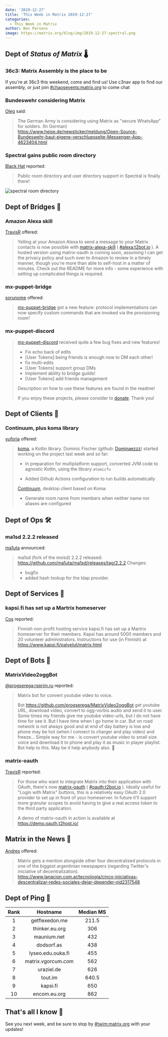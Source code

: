 ```yaml
---
date: '2019-12-27'
title: 'This Week in Matrix 2019-12-27'
categories:
  - This Week in Matrix
author: Ben Parsons
image: https://matrix.org/blog/img/2019-12-27-spectral.png
---
```


## Dept of *Status of Matrix* 🌡

### 36c3: Matrix Assembly is the place to be

If you're at 36c3 this weekend, come and find us! Use c3nav app to find our assembly, or just join [#chaosevents:matrix.org](https://matrix.to/#/#chaosevents:matrix.org) to come chat

### Bundeswehr considering Matrix

[Oleg](https://matrix.to/#/@oleg:fiksel.info) said:

> The German Army is considering using Matrix as "secure WhatsApp" for solders.
> (In German)
> <https://www.heise.de/newsticker/meldung/Open-Source-Bundeswehr-baut-eigene-verschluesselte-Messenger-App-4623404.html>

### Spectral gains public room directory

[Black Hat](https://matrix.to/#/@bhat:encom.eu.org) reported:

> Public room directory and user directory support in Spectral is finally there!

![spectral room directory](/blog/img/2019-12-27-spectral.png)

## Dept of Bridges 🌉

### Amazon Alexa skill

[TravisR](https://github.com/turt2live) offered:

> Yelling at your Amazon Alexa to send a message to your Matrix contacts is now possible with [matrix-alexa-skill](https://github.com/turt2live/matrix-alexa-skill) ( [#alexa:t2bot.io](https://matrix.to/#/#alexa:t2bot.io) ). A hosted version using matrix-oauth is coming soon, assuming I can get the privacy policy and such over to Amazon to review in a timely manner, though you're more than able to self-host in a matter of minutes. Check out the README for more info - some experience with setting up complicated things is required.

### mx-puppet-bridge

[sorunome](https://matrix.to/#/@sorunome:sorunome.de) offered:

> [mx-puppet-bridge](https://github.com/Sorunome/mx-puppet-bridge) got a new feature: protocol implementations can now specify custom commands that are invoked via the provisioning room!

### mx-puppet-discord

> [mx-puppet-discord](https://github.com/Sorunome/mx-puppet-bridge) received quite a few bug fixes and new features!
>
> - Fix echo back of edits
> - [User Tokens] being friends is enough now to DM each other!
> - fix multi-edits
> - [User Tokens] support group DMs
> - Implement ability to bridge guilds!
> - [User Tokens] add friends management
>
> Description on how to use these features are found in the readme!
>
> If you enjoy these projects, please consider to [donate](https://liberapay.com/Sorunome). Thank you!

## Dept of Clients 📱

### Continuum, plus koma library

[yuforia](https://matrix.to/#/@uforia:matrix.org) offered:

> [koma](https://github.com/koma-im/koma-library), a Kotlin library. Dominic Fischer (github: [Dominaezzz](https://github.com/Dominaezzz)) started working on the project last week and so far:
>
> * In preparation for multiplatform support, converted JVM code to agnostic Kotlin, using the library `atomicfu`
>
> * Added Github Actions configuration to run builds automatically 
>
> [Continuum](https://github.com/koma-im/continuum-desktop), desktop client based on Koma:
>
> * Generate room name from members when neither name nor aliases are configured

## Dept of Ops 🛠

### ma1sd 2.2.2 released

[ma1uta](https://matrix.to/#/@ma1uta:ru-matrix.org) announced:

> ma1sd (fork of the mxisd) 2.2.2 released: <https://github.com/ma1uta/ma1sd/releases/tag/2.2.2>
> Changes:
> * bugfix
> * added hash lookup for the ldap provider.

## Dept of Services 🚀

### kapsi.fi has set up a Martrix homeserver

[Cos](https://matrix.to/#/@cos:hacklab.fi) reported:

> Finnish non-profit hosting service kapsi.fi has set up a Martrix homeserver for their members. Kapsi has around 5000 members and 20 volunteer administrators. Instructions for use (in FInnish) at <https://www.kapsi.fi/palvelut/matrix.html>

## Dept of Bots 🤖

### MatrixVideo2oggBot

[@progserega:rsprim.ru](https://matrix.to/#/@progserega:rsprim.ru) reported:

> Matrix bot for convert youtube video to voice.
>
> Bot <https://github.com/progserega/MatrixVideo2oggBot> get youtube URL, download video, convert to ogg-vorbis audio and send it to user.
> Some times my friends give me youtube video-urls, but I do not have time for see it. But I have time when I go home in car. But on road network is not always good and  at end of day battery is low and phone may be hot (when I connect to charger and play video) and freeze...
> Simple way for me - is convert youtube video to small size voice and download it to phone and play it as music in player playlist. Bot help to this.
> May be it help anybody also. 🙂

### matrix-oauth

[TravisR](https://github.com/turt2live) reported:

> For those who want to integrate Matrix into their application with OAuth, there's now [matrix-oauth](https://github.com/turt2live/matrix-oauth) ( [#oauth:t2bot.io](https://matrix.to/#/#oauth:t2bot.io) ). Ideally useful for "Login with Matrix" buttons, this is a relatively easy OAuth 2.0 provider to set up in front of your homeserver. In future it'll support more granular scopes to avoid having to give a real access token to the third party application.
>
> A demo of matrix-oauth in action is available at <https://demo.oauth.t2host.io/>

## Matrix in the News 📰

[Andres](https://matrix.to/#/@AndresCuccaro:matrix.org) offered:

> Matrix gets a mention alongside other four decentralized protocols in one of the biggest argentinian newspapers (regarding Twitter's iniciative of decentralization). <https://www.lanacion.com.ar/tecnologia/cinco-iniciativas-descentralizar-redes-sociales-dejar-depender-nid2317548>

## Dept of Ping 🏓

|Rank|Hostname|Median MS|
|:---:|:---:|:---:|
|1|getflexedon.me|211.5|
|2|thinker.eu.org|306|
|3|maunium.net|432|
|4|dodsorf.as|438|
|5|lyseo.edu.ouka.fi|455|
|6|matrix.vgorcum.com|562|
|7|uraziel.de|626|
|8|tout.im|640.5|
|9|kapsi.fi|650|
|10|encom.eu.org|862|

## That's all I know 🏁

See you next week, and be sure to stop by [#twim:matrix.org] with your updates!

[#TWIM:matrix.org]: <https://matrix.to/#/#TWIM:matrix.org>
